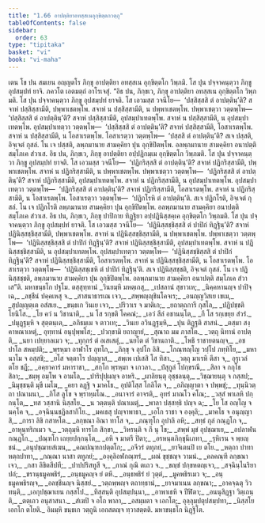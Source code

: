 ```yaml
---
title: "1.66 อาปตฺติยาอทสฺสเนอุกฺขิตฺตกวตฺถุ"
tableOfContents: false
sidebar:
  order: 63
type: "tipitaka"
basket: "vi"
book: "vi-maha"
---
```



<DynamicBreadcrumb />

<Division number="130" book="vi-maha">

<Paragraph number="545" book="vi-maha">
เตน โข ปน สมเยน อญฺญตโร ภิกฺขุ อาปตฺติยา อทสฺสเน อุกฺขิตฺตโก วิพฺภมิ. โส ปุน ปจฺจาคนฺตฺวา ภิกฺขู อุปสมฺปทํ ยาจิ. ภควโต เอตมตฺถํ อาโรเจสุํ.
</Paragraph>

<Paragraph number="546" book="vi-maha">
“อิธ ปน, ภิกฺขเว, ภิกฺขุ อาปตฺติยา อทสฺสเน อุกฺขิตฺตโก วิพฺภมติ. โส ปุน ปจฺจาคนฺตฺวา ภิกฺขู อุปสมฺปทํ ยาจติ. โส เอวมสฺส วจนีโย—  ‘ปสฺสิสฺสสิ ตํ อาปตฺตินฺ’ติ? สจาหํ ปสฺสิสฺสามีติ, ปพฺพาเชตพฺโพ. สจาหํ น ปสฺสิสฺสามีติ, น ปพฺพาเชตพฺโพ. ปพฺพาเชตฺวา วตฺตพฺโพ—  ‘ปสฺสิสฺสสิ ตํ อาปตฺตินฺ’ติ? สจาหํ ปสฺสิสฺสามีติ, อุปสมฺปาเทตพฺโพ. สจาหํ น ปสฺสิสฺสามีติ, น อุปสมฺปาเทตพฺโพ. อุปสมฺปาเทตฺวา วตฺตพฺโพ—  ‘ปสฺสิสฺสสิ ตํ อาปตฺตินฺ’ติ? สจาหํ ปสฺสิสฺสามีติ, โอสาเรตพฺโพ. สจาหํ น ปสฺสิสฺสามีติ, น โอสาเรตพฺโพ. โอสาเรตฺวา วตฺตพฺโพ—  ‘ปสฺสสิ ตํ อาปตฺตินฺ’ติ? สเจ ปสฺสติ, อิจฺเจตํ กุสลํ. โน เจ ปสฺสติ, ลพฺภมานาย สามคฺคิยา ปุน อุกฺขิปิตพฺโพ. อลพฺภมานาย สามคฺคิยา อนาปตฺติ สมฺโภเค สํวาเส.
</Paragraph>

<Paragraph number="547" book="vi-maha">
อิธ ปน, ภิกฺขเว, ภิกฺขุ อาปตฺติยา อปฺปฏิกมฺเม อุกฺขิตฺตโก วิพฺภมติ. โส ปุน ปจฺจาคนฺตฺวา ภิกฺขู อุปสมฺปทํ ยาจติ. โส เอวมสฺส วจนีโย—  ‘ปฏิกริสฺสสิ ตํ อาปตฺตินฺ’ติ? สจาหํ ปฏิกริสฺสามีติ, ปพฺพาเชตพฺโพ. สจาหํ น ปฏิกริสฺสามีติ, น ปพฺพาเชตพฺโพ. ปพฺพาเชตฺวา วตฺตพฺโพ—  ‘ปฏิกริสฺสสิ ตํ อาปตฺตินฺ’ติ? สจาหํ ปฏิกริสฺสามีติ, อุปสมฺปาเทตพฺโพ. สจาหํ น ปฏิกริสฺสามีติ, น อุปสมฺปาเทตพฺโพ. อุปสมฺปาเทตฺวา วตฺตพฺโพ—  ‘ปฏิกริสฺสสิ ตํ อาปตฺตินฺ’ติ? สจาหํ ปฏิกริสฺสามีติ, โอสาเรตพฺโพ. สจาหํ น ปฏิกริสฺสามีติ, น โอสาเรตพฺโพ. โอสาเรตฺวา วตฺตพฺโพ—  ‘ปฏิกโรหิ ตํ อาปตฺตินฺ’ติ. สเจ ปฏิกโรติ, อิจฺเจตํ กุสลํ. โน เจ ปฏิกโรติ ลพฺภมานาย สามคฺคิยา ปุน อุกฺขิปิตพฺโพ. อลพฺภมานาย สามคฺคิยา อนาปตฺติ สมฺโภเค สํวาเส.
</Paragraph>

<Paragraph number="548" book="vi-maha">
อิธ ปน, ภิกฺขเว, ภิกฺขุ ปาปิกาย ทิฏฺฐิยา อปฺปฏินิสฺสคฺเค อุกฺขิตฺตโก วิพฺภมติ. โส ปุน ปจฺจาคนฺตฺวา ภิกฺขู อุปสมฺปทํ ยาจติ. โส เอวมสฺส วจนีโย—  ‘ปฏินิสฺสชฺชิสฺสสิ ตํ ปาปิกํ ทิฏฺฐินฺ’ติ? สจาหํ ปฏินิสฺสชฺชิสฺสามีติ, ปพฺพาเชตพฺโพ. สจาหํ น ปฏินิสฺสชฺชิสฺสามีติ, น ปพฺพาเชตพฺโพ. ปพฺพาเชตฺวา วตฺตพฺโพ—  ‘ปฏินิสฺสชฺชิสฺสสิ ตํ ปาปิกํ ทิฏฺฐินฺ’ติ? สจาหํ ปฏินิสฺสชฺชิสฺสามีติ, อุปสมฺปาเทตพฺโพ. สจาหํ น ปฏินิสฺสชฺชิสฺสามีติ, น อุปสมฺปาเทตพฺโพ. อุปสมฺปาเทตฺวา วตฺตพฺโพ—  ‘ปฏินิสฺสชฺชิสฺสสิ ตํ ปาปิกํ ทิฏฺฐินฺ’ติ? สจาหํ ปฏินิสฺสชฺชิสฺสามีติ, โอสาเรตพฺโพ. สจาหํ น ปฏินิสฺสชฺชิสฺสามีติ, น โอสาเรตพฺโพ. โอสาเรตฺวา วตฺตพฺโพ—  ‘ปฏินิสฺสชฺเชหิ ตํ ปาปิกํ ทิฏฺฐินฺ’ติ. สเจ ปฏินิสฺสชฺชติ, อิจฺเจตํ กุสลํ. โน เจ ปฏินิสฺสชฺชติ, ลพฺภมานาย สามคฺคิยา ปุน อุกฺขิปิตพฺโพ. อลพฺภมานาย สามคฺคิยา อนาปตฺติ สมฺโภเค สํวาเส”ติ.

</Paragraph>
</Division>

<Paragraph number="549" type="center" book="vi-maha">
มหาขนฺธโก ปฐโม.



</Paragraph>

<Paragraph number="550" type="center" book="vi-maha">
ตสฺสุทฺทานํ


</Paragraph>

<Division number="131" book="vi-maha">

<Paragraph number="551" type="verses" book="vi-maha">
_วินยมฺหิ มหตฺเถสุ,_  
_เปสลานํ สุขาวเห;_  
_นิคฺคหานญฺจ ปาปิจฺเฉ,_  
_ลชฺชีนํ ปคฺคเหสุ จ._  

</Paragraph>

<Paragraph number="552" type="verses" book="vi-maha">
_สาสนาธารเณ เจว,_  
_สพฺพญฺญุชินโคจเร;_  
_อนญฺญวิสเย เขเม,_  
_สุปญฺญตฺเต อสํสเย._  

</Paragraph>

<Paragraph number="553" type="verses" book="vi-maha">
_ขนฺธเก วินเย เจว,_  
_ปริวาเร จ มาติเก;_  
_ยถาตฺถการี กุสโล,_  
_ปฏิปชฺชติ โยนิโส._  

</Paragraph>

<Paragraph number="554" type="verses" book="vi-maha">
_โย ควํ น วิชานาติ,_  
_น โส รกฺขติ โคคณํ;_  
_เอวํ สีลํ อชานนฺโต,_  
_กึ โส รกฺเขยฺย สํวรํ._  

</Paragraph>

<Paragraph number="555" type="verses" book="vi-maha">
_ปมุฏฺฐมฺหิ จ สุตฺตนฺเต,_  
_อภิธมฺเม จ ตาวเท;_  
_วินเย อวินฏฺฐมฺหิ,_  
_ปุน ติฏฺฐติ สาสนํ._  

</Paragraph>

<Paragraph number="556" type="verses" book="vi-maha">
_ตสฺมา สงฺคาหณาเหตุํ,_  
อุทฺทานํ อนุปุพฺพโส;_  
_ปวกฺขามิ ยถาญายํ,_  
_สุณาถ มม ภาสโต._  

</Paragraph>

<Paragraph number="557" type="verses" book="vi-maha">
_วตฺถุ นิทานํ อาปตฺติ,_  
_นยา เปยฺยาลเมว จ;_  
_ทุกฺกรํ ตํ อเสเสตุํ,_  
_นยโต ตํ วิชานถาติ._  

</Paragraph>

<Paragraph number="558" type="verses" book="vi-maha">
_โพธิ ราชายตนญฺจ,_  
_อชปาโล สหมฺปติ;_  
_พฺรหฺมา อาฬาโร อุทโก,_  
_ภิกฺขุ จ อุปโก อิสิ._  

</Paragraph>

<Paragraph number="559" type="verses" book="vi-maha">
_โกณฺฑญฺโญ วปฺโป ภทฺทิโย,_  
_มหานาโม จ อสฺสชิ;_  
_ยโส จตฺตาโร ปญฺญาส,_  
_สพฺเพ เปเสสิ โส ทิสา._  

</Paragraph>

<Paragraph number="560" type="verses" book="vi-maha">
_วตฺถุ มาเรหิ ตึสา จ,_  
อุรุเวลํ ตโย ชฏี;_  
_อคฺยาคารํ มหาราชา,_  
_สกฺโก พฺรหฺมา จ เกวลา._  

</Paragraph>

<Paragraph number="561" type="verses" book="vi-maha">
_ปํสุกูลํ โปกฺขรณี,_  
_สิลา จ กกุโธ สิลา;_  
_ชมฺพุ อมฺโพ จ อามโล,_  
_ปาริปุปฺผญฺจ อาหริ._  

</Paragraph>

<Paragraph number="562" type="verses" book="vi-maha">
_ผาลิยนฺตุ อุชฺชลนฺตุ,_  
_วิชฺฌายนฺตุ จ กสฺสป;_  
_นิมุชฺชนฺติ มุขี เมโฆ,_  
_คยา ลฏฺฐิ จ มาคโธ._  

</Paragraph>

<Paragraph number="563" type="verses" book="vi-maha">
อุปติโสฺส โกลิโต จ,_  
_อภิญฺญาตา จ ปพฺพชุํ;_  
_ทุนฺนิวตฺถา ปณามนา,_  
_กิโส ลูโข จ พฺราหฺมโณ._  

</Paragraph>

<Paragraph number="564" type="verses" book="vi-maha">
_อนาจารํ อาจรติ,_  
อุทรํ มาณโว คโณ;_  
_วสฺสํ พาเลหิ ปกฺกนฺโต,_  
_ทส วสฺสานิ นิสฺสโย._  

</Paragraph>

<Paragraph number="565" type="verses" book="vi-maha">
_น วตฺตนฺติ ปณาเมตุํ,_  
_พาลา ปสฺสทฺธิ ปญฺจ ฉ;_  
_โย โส อญฺโญ จ นคฺโค จ,_  
_อจฺฉินฺนชฏิลสากิโย._  

</Paragraph>

<Paragraph number="566" type="verses" book="vi-maha">
_มคเธสุ ปญฺจาพาธา,_  
_เอโก ราชา จ องฺคุลิ;_  
_มาคโธ จ อนุญฺญาสิ,_  
_การา ลิขิ กสาหโต._  

</Paragraph>

<Paragraph number="567" type="verses" book="vi-maha">
_ลกฺขณา อิณา ทาโส จ,_  
_ภณฺฑุโก อุปาลิ อหิ;_  
_สทฺธํ กุลํ กณฺฏโก จ,_  
_อาหุนฺทริกเมว จ._  

</Paragraph>

<Paragraph number="568" type="verses" book="vi-maha">
_วตฺถุมฺหิ ทารโก สิกฺขา,_  
_วิหรนฺติ จ กึ นุ โข;_  
_สพฺพํ มุขํ อุปชฺฌาเย,_  
_อปลาฬน กณฺฏโก._  

</Paragraph>

<Paragraph number="569" type="verses" book="vi-maha">
_ปณฺฑโก เถยฺยปกฺกนฺโต,_  
_อหิ จ มาตรี ปิตา;_  
_อรหนฺตภิกฺขุนีเภทา,_  
_รุหิเรน จ พฺยญฺชนํ._  

</Paragraph>

<Paragraph number="570" type="verses" book="vi-maha">
_อนุปชฺฌายสํเฆน,_  
_คณปณฺฑกปตฺตโก;_  
_อจีวรํ ตทุภยํ,_  
_ยาจิเตนปิ เย ตโย._  

</Paragraph>

<Paragraph number="571" type="verses" book="vi-maha">
_หตฺถา ปาทา หตฺถปาทา,_  
_กณฺณา นาสา ตทูภยํ;_  
_องฺคุลิอฬกณฺฑรํ,_  
_ผณํ ขุชฺชญฺจ วามนํ._  

</Paragraph>

<Paragraph number="572" type="verses" book="vi-maha">
_คลคณฺฑี ลกฺขณา เจว,_  
_กสา ลิขิตสีปที;_  
_ปาปปริสทูสี จ,_  
_กาณํ กุณิ ตเถว จ._  

</Paragraph>

<Paragraph number="573" type="verses" book="vi-maha">
_ขญฺชํ ปกฺขหตญฺเจว,_  
_สจฺฉินฺไนริยาปถํ;_  
_ชรานฺธมูคพธิรํ,_  
_อนฺธมูคญฺจ ยํ ตหึ._  

</Paragraph>

<Paragraph number="574" type="verses" book="vi-maha">
_อนฺธพธิรํ ยํ วุตฺตํ,_  
_มูคพธิรเมว จ;_  
_อนฺธมูคพธิรญฺจ,_  
_อลชฺชีนญฺจ นิสฺสยํ._  

</Paragraph>

<Paragraph number="575" type="verses" book="vi-maha">
_วตฺถพฺพญฺจ ตถาทฺธานํ,_  
_ยาจมาเนน ลกฺขณา;_  
_อาคจฺฉตุ วิวทนฺติ,_  
_เอกุปชฺฌาเยน กสฺสโป._  

</Paragraph>

<Paragraph number="576" type="verses" book="vi-maha">
_ทิสฺสนฺติ อุปสมฺปนฺนา,_  
_อาพาเธหิ จ ปีฬิตา;_  
_อนนุสิฏฺฐา วิตฺเถนฺติ,_  
_ตตฺเถว อนุสาสนา._  

</Paragraph>

<Paragraph number="577" type="verses" book="vi-maha">
_สํเฆปิ จ อโถ พาลา,_  
_อสมฺมตา จ เอกโต;_  
อุลฺลุมฺปตุปสมฺปทา,_  
_นิสฺสโย เอกโก ตโยติ._  


</Paragraph>
</Division>

<Paragraph number="578" type="center" book="vi-maha">
อิมมฺหิ ขนฺธเก วตฺถูนิ เอกสตญฺจ ทฺวาสตฺตติ.



</Paragraph>

<Paragraph number="579" type="center" book="vi-maha">
มหาขนฺธโก นิฏฺฐิโต.
</Paragraph>
